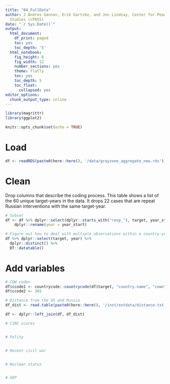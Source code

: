 ```yaml
---
title: "04_FullData"
author: J Andres Gannon, Erik Gartzke, and Jon Lindsay, Center for Peace and Security
  Studies (cPASS)
date: "`r Sys.Date()`"
output:
  html_document:
    df_print: paged
    toc: yes
    toc_depth: '5'
  html_notebook:
    fig_height: 8
    fig_width: 12
    number_sections: yes
    theme: flatly
    toc: yes
    toc_depth: 5
    toc_float:
      collapsed: yes
editor_options:
  chunk_output_type: inline
---
```


```r
library(magrittr)
library(ggplot2)

knitr::opts_chunk$set(echo = TRUE)
```

# Load
```r
df <- readRDS(paste0(here::here(), '/data/grayzone_aggregate_new.rds'))
```

# Clean
Drop columns that describe the coding process. This table shows a list of the 60 unique target-years in the data. It drops 22 cases that are repeat Russian interventions with the same target-year.
```r
# Subset
df <- df %>% dplyr::select(dplyr::starts_with("resp_"), target, year_start) %>%
    dplyr::rename(year = year_start)

# Figure out how to deal with multiple observations within a country-year
df %>% dplyr::select(target, year) %>%
  dplyr::distinct() %>%
  DT::datatable()
```

# Add variables
```r
# COW codes
df$ccode1 <- countrycode::countrycode(df$target, "country.name", "cown")
df$ccode2 <- 365

# Distance from the US and Russia
df_dist <- read.table(paste0(here::here(), '/inst/extdata/distance.txt'), header = TRUE)

df <- dplyr::left_join(df, df_dist)

# CINC scores


# Polity


# Recent civil war


# Nuclear status


# GDP

```
